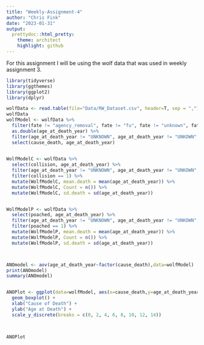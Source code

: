 ```yaml
---
title: "Weekly-Assignment-4"
author: "Chris Fink"
date: "2023-01-31"
output:
  prettydoc::html_pretty:
    theme: architect
    highlight: github
---
```


For this assignment I will be using the wolf data that was used in weekly assignment 3.

```r
library(tidyverse)
library(ggthemes)
library(ggplot2)
library(dplyr)

wolfData <- read.table(file="Data/RW_Dataset.csv", header=T, sep = ",")
wolfData
wolfModel <- wolfData %>%
  filter(fate != "agency_removal", fate != "fu", fate != "unknown", fate != "legal", fate != "nonhuman") %>%
  as.double(age_at_death_year) %>% 
  filter(age_at_death_year != "UNKNOWN", age_at_death_year != "UNKOWN", age_at_death_year != "unknown", age_at_death_year != "UNKONWN") %>% 
  select(cause_death, age_at_death_year)
  

WolfModelC <- wolfData %>%
  select(collision, age_at_death_year) %>%
  filter(age_at_death_year != "UNKNOWN", age_at_death_year != "UNKOWN", age_at_death_year != "unknown", age_at_death_year != "UNKONWN") %>%
  filter(collision == 1) %>%
  mutate(WolfModelC, mean.death = mean(age_at_death_year)) %>%
  mutate(WolfModelC, Count = n()) %>%
  mutate(WolfModelC, sd.death = sd(age_at_death_year))


WolfModelP <- wolfData %>%
  select(poached, age_at_death_year) %>%
  filter(age_at_death_year != "UNKNOWN", age_at_death_year != "UNKOWN", age_at_death_year != "unknown", age_at_death_year != "UNKONWN") %>%
  filter(poached == 1) %>%
  mutate(WolfModelP, mean.death = mean(age_at_death_year)) %>%
  mutate(WolfModelP, Count = n()) %>%
  mutate(WolfModelP, sd.death = sd(age_at_death_year))



ANOmodel <- aov(age_at_death_year~factor(cause_death),data=wolfModel)
print(ANOmodel)
summary(ANOmodel)


ANOPlot <- ggplot(data=wolfModel, aes(x=cause_death,y=age_at_death_year)) +
  geom_boxplot() + 
  xlab("Cause of Death") + 
  ylab("Age at Death") + 
  scale_y_discrete(breaks = c(0, 2, 4, 6, 8, 10, 12, 14))

          
  
ANOPlot
  
```

